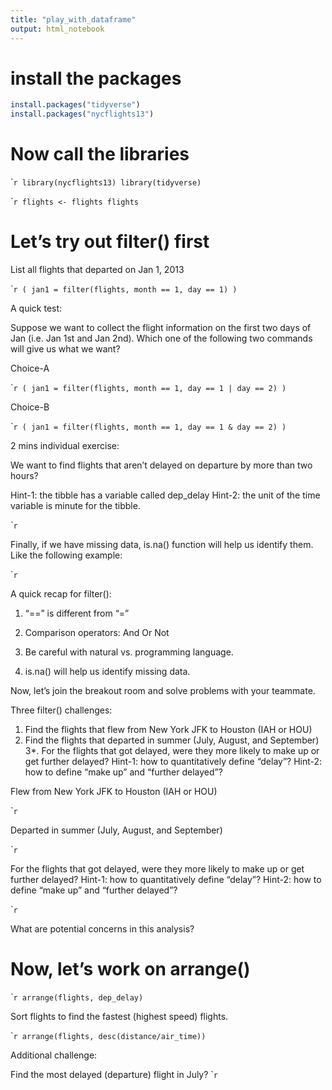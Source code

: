 ```yaml
---
title: "play_with_dataframe"
output: html_notebook
---
```


# install the packages
```r
install.packages("tidyverse")
install.packages("nycflights13")
```

# Now call the libraries
````r
library(nycflights13)
library(tidyverse)
```

````r
flights <- flights
flights 
```

# Let's try out filter() first

List all flights that departed on Jan 1, 2013

````r
( jan1 = filter(flights, month == 1, day == 1) )
```


A quick test:

Suppose we want to collect the flight information on the first two days of Jan (i.e. Jan 1st and Jan 2nd).
Which one of the following two commands will give us what we want?

Choice-A

````r
( jan1 = filter(flights, month == 1, day == 1 | day == 2) )
```

Choice-B

````r
( jan1 = filter(flights, month == 1, day == 1 & day == 2) )
```

2 mins individual exercise:

We want to find flights that aren't delayed on departure by more than two hours?

Hint-1: the tibble has a variable called dep_delay
Hint-2: the unit of the time variable is minute for the tibble. 

````r

```

Finally, if we have missing data, is.na() function will help us identify them. Like the following example:

````r

```

A quick recap for filter():

1. "==" is different from "="


2. Comparison operators: And Or Not


3. Be careful with natural vs. programming language.


4. is.na() will help us identify missing data.


Now, let's join the breakout room and solve problems with your teammate. 

Three filter() challenges:

1. Find the flights that flew from New York JFK to Houston (IAH or HOU)
2. Find the flights that departed in summer (July, August, and September)
3*. For the flights that got delayed, were they more likely to make up or get further delayed?
Hint-1: how to quantitatively define "delay"?
Hint-2: how to define "make up" and "further delayed"?

Flew from New York JFK to Houston (IAH or HOU)

````r

```

Departed in summer (July, August, and September)

````r

```

For the flights that got delayed, were they more likely to make up or get further delayed?
Hint-1: how to quantitatively define "delay"?
Hint-2: how to define "make up" and "further delayed"?

````r

```

What are potential concerns in this analysis?

# Now, let's work on arrange()

````r
arrange(flights, dep_delay)
```

Sort flights to find the fastest (highest speed) flights.

````r
arrange(flights, desc(distance/air_time))
```

Additional challenge:

Find the most delayed (departure) flight in July?
````r

```
